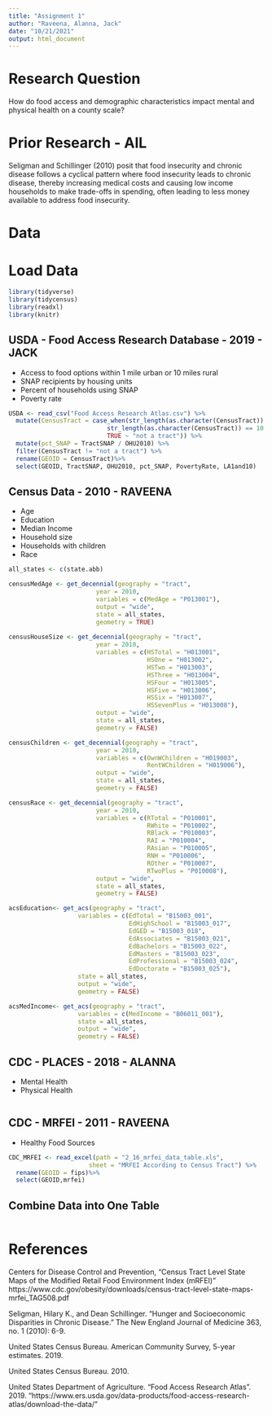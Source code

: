 ```yaml
---
title: "Assignment 1"
author: "Raveena, Alanna, Jack"
date: "10/21/2021"
output: html_document
---
```


# Research Question
How do food access and demographic characteristics impact mental and physical health on a county scale?

# Prior Research - AlL
Seligman and Schillinger (2010) posit that food insecurity and chronic disease follows a cyclical pattern where food insecurity leads to chronic disease, thereby increasing medical costs and causing low income households to make trade-offs in spending, often leading to less money available to address food insecurity.

# Data

# Load Data
```r
library(tidyverse)
library(tidycensus)
library(readxl)
library(knitr)
```

## USDA - Food Access Research Database - 2019 - JACK
* Access to food options within 1 mile urban or 10 miles rural
* SNAP recipients by housing units
* Percent of households using SNAP
* Poverty rate
```r
USDA <- read_csv("Food Access Research Atlas.csv") %>%
  mutate(CensusTract = case_when(str_length(as.character(CensusTract)) == 11 ~ as.character(CensusTract),
                           str_length(as.character(CensusTract)) == 10 ~ paste("0", CensusTract, sep=""),
                           TRUE ~ "not a tract")) %>%
  mutate(pct_SNAP = TractSNAP / OHU2010) %>%
  filter(CensusTract != "not a tract") %>%
  rename(GEOID = CensusTract)%>%
  select(GEOID, TractSNAP, OHU2010, pct_SNAP, PovertyRate, LA1and10)
```

## Census Data - 2010 - RAVEENA
* Age
* Education
* Median Income
* Household size
* Households with children
* Race
```r

all_states <- c(state.abb)

censusMedAge <- get_decennial(geography = "tract", 
                        year = 2010,
                        variables = c(MedAge = "P013001"),
                        output = "wide",
                        state = all_states,
                        geometry = TRUE)
  
censusHouseSize <- get_decennial(geography = "tract", 
                        year = 2010,
                        variables = c(HSTotal = "H013001",
                                      HSOne = "H013002",
                                      HSTwo = "H013003",
                                      HSThree = "H013004",
                                      HSFour = "H013005",
                                      HSFive = "H013006",
                                      HSSix = "H013007",
                                      HSSevenPlus = "H013008"),
                        output = "wide",
                        state = all_states,
                        geometry = FALSE)

censusChildren <- get_decennial(geography = "tract", 
                        year = 2010,
                        variables = c(OwnWChildren = "H019003",
                                      RentWChildren = "H019006"),
                        output = "wide",
                        state = all_states,
                        geometry = FALSE)

censusRace <- get_decennial(geography = "tract", 
                        year = 2010,
                        variables = c(RTotal = "P010001",
                                      RWhite = "P010002",
                                      RBlack = "P010003",
                                      RAI = "P010004",
                                      RAsian = "P010005",
                                      RNH = "P010006",
                                      ROther = "P010007",
                                      RTwoPlus = "P010008"),
                        output = "wide",
                        state = all_states,
                        geometry = FALSE)

acsEducation<- get_acs(geography = "tract", 
                   variables = c(EdTotal = "B15003_001",
                                 EdHighSchool = "B15003_017",
                                 EdGED = "B15003_018",
                                 EdAssociates = "B15003_021",
                                 EdBachelors = "B15003_022",
                                 EdMasters = "B15003_023",
                                 EdProfessional = "B15003_024",
                                 EdDoctorate = "B15003_025"), 
                   state = all_states,
                   output = "wide",
                   geometry = FALSE)

acsMedIncome<- get_acs(geography = "tract", 
                   variables = c(MedIncome = "B06011_001"), 
                   state = all_states,
                   output = "wide",
                   geometry = FALSE)
```

## CDC - PLACES - 2018 - ALANNA
* Mental Health
* Physical Health
```r
```

## CDC - MRFEI - 2011 - RAVEENA
* Healthy Food Sources
```r
CDC_MRFEI <- read_excel(path = "2_16_mrfei_data_table.xls", 
                      sheet = "MRFEI According to Census Tract") %>%
  rename(GEOID = fips)%>%
  select(GEOID,mrfei)
```

## Combine Data into One Table
```r
```

# References
Centers for Disease Control and Prevention, "Census Tract Level State Maps of the Modified Retail Food Environment Index (mRFEI)" https://www.cdc.gov/obesity/downloads/census-tract-level-state-maps-mrfei_TAG508.pdf

Seligman, Hilary K., and Dean Schillinger. "Hunger and Socioeconomic Disparities in Chronic Disease." The New England Journal of Medicine 363, no. 1 (2010): 6-9.

United States Census Bureau. American Community Survey, 5-year estimates. 2019.

United States Census Bureau. 2010.

United States Department of Agriculture. "Food Access Research Atlas". 2019. "https://www.ers.usda.gov/data-products/food-access-research-atlas/download-the-data/"